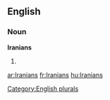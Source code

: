 ==English==

===Noun===
'''Iranians'''

# {{plural of|[[Iranian]]}}

[[Category:English plurals]]

[[ar:Iranians]]
[[fr:Iranians]]
[[hu:Iranians]]